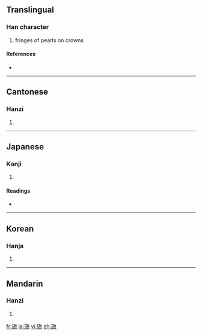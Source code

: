 ==Translingual==

===Han character===
{{Han char|rn=70|rad=方|as=09|sn=13|four=0821<sub>3</sub>|canj=卜尸人卜山 (YSOYU)}}

# fringes of pearls on crowns

====References====
* {{Han ref|kx=0484.180|dkj=13676|dj=0846.170|hdz=32183.100|uh=65D2|ud=26066|bh=D97E|bd=55678}}

----

==Cantonese==

===Hanzi===
{{yue-hanzi|jyut=|y=lau4}}

# {{defn|Cantonese}}

----

==Japanese==

===Kanji===
{{ja-kanji|grade=|rs=方09}}

# {{defn|Japanese}}

====Readings====
* {{ja-readings|on=[[りゅう]] (ryū)|kun=[[はたあし]] (hataashi)}}

----

==Korean==

===Hanja===
{{ko-hanja|hangeul=류>유|eumhun=|rv=ryu>yu|mr=ryu>yu|y=lyu>yu}}

# {{defn|Korean}}

----

==Mandarin==

===Hanzi===
{{cmn-hanzi|pin=[[liú]] ([[liu2]])|wg=liu<sup>2</sup>}}

# {{defn|Mandarin}}

[[fr:旒]]
[[ja:旒]]
[[vi:旒]]
[[zh:旒]]